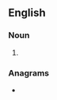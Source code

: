 ==English==

===Noun===
{{head|en|noun plural form}}

# {{plural of|covert|lang=en}}

===Anagrams===
* {{l|en|vectors}}